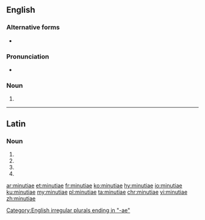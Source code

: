 {{also|minutiæ}}
==English==
{{wikipedia}}

===Alternative forms===
* {{l|en|minutiæ}}

===Pronunciation===
* {{a|UK}} {{IPA|/maɪˈnjuː.ʃiː.aɪ/|lang=en}}
{{rfap|lang=en}}

===Noun===
{{head|en|noun form|g=p}}

# {{en-irregular plural of|minutia}}

[[Category:English irregular plurals ending in "-ae"]]

----

==Latin==

===Noun===
{{la-noun-form|minūtiae}}

# {{inflection of|minūtia||nom|p|lang=la}}
# {{inflection of|minūtia||gen|s|lang=la}}
# {{inflection of|minūtia||dat|s|lang=la}}
# {{inflection of|minūtia||voc|p|lang=la}}

[[ar:minutiae]]
[[et:minutiae]]
[[fr:minutiae]]
[[ko:minutiae]]
[[hy:minutiae]]
[[io:minutiae]]
[[ku:minutiae]]
[[my:minutiae]]
[[pl:minutiae]]
[[ta:minutiae]]
[[chr:minutiae]]
[[vi:minutiae]]
[[zh:minutiae]]
